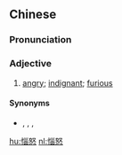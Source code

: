 {{also|恼怒}}
==Chinese==
{{zh-forms|s=恼怒}}

===Pronunciation===
{{zh-pron
|m=nǎonù
|c=nou5 nou6
|cat=a
}}

===Adjective===
{{zh-adj}}

# [[angry]]; [[indignant]]; [[furious]]

====Synonyms====
* {{zh-l|憤怒}}, {{zh-l|生氣}}, {{zh-l|忿怒}}, {{zh-l|火大}}

{{zh-cat|Emotions}}

[[hu:惱怒]]
[[nl:惱怒]]